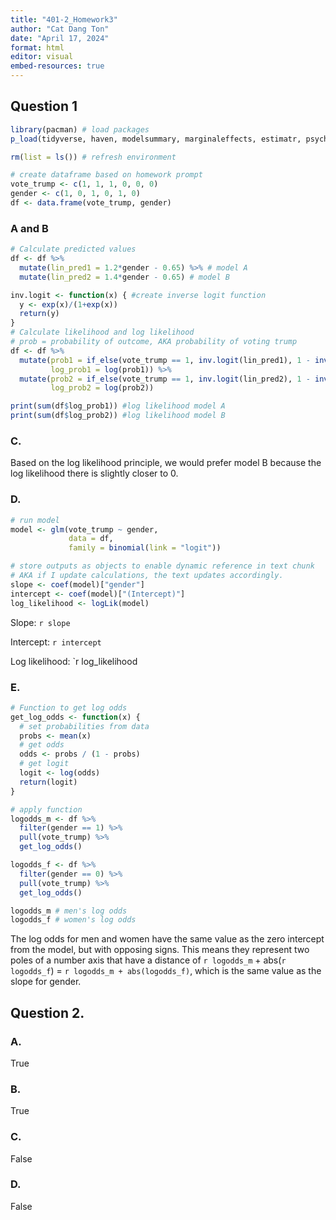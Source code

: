 ```yaml
---
title: "401-2_Homework3"
author: "Cat Dang Ton"
date: "April 17, 2024"
format: html
editor: visual
embed-resources: true
---
```


## Question 1

```r
library(pacman) # load packages
p_load(tidyverse, haven, modelsummary, marginaleffects, estimatr, psych, MASS)

rm(list = ls()) # refresh environment

# create dataframe based on homework prompt
vote_trump <- c(1, 1, 1, 0, 0, 0)
gender <- c(1, 0, 1, 0, 1, 0)
df <- data.frame(vote_trump, gender)

```

### A and B

``` r

# Calculate predicted values
df <- df %>%
  mutate(lin_pred1 = 1.2*gender - 0.65) %>% # model A
  mutate(lin_pred2 = 1.4*gender - 0.65) # model B

inv.logit <- function(x) { #create inverse logit function
  y <- exp(x)/(1+exp(x))
  return(y)
}
# Calculate likelihood and log likelihood
# prob = probability of outcome, AKA probability of voting trump
df <- df %>%
  mutate(prob1 = if_else(vote_trump == 1, inv.logit(lin_pred1), 1 - inv.logit(lin_pred1)),
         log_prob1 = log(prob1)) %>%
  mutate(prob2 = if_else(vote_trump == 1, inv.logit(lin_pred2), 1 - inv.logit(lin_pred2)),
         log_prob2 = log(prob2))

print(sum(df$log_prob1)) #log likelihood model A
print(sum(df$log_prob2)) #log likelihood model B

```
### C.

Based on the log likelihood principle, we would prefer model B because the log likelihood there is slightly closer to 0.

### D.

``` r
# run model
model <- glm(vote_trump ~ gender,
             data = df,
             family = binomial(link = "logit"))

# store outputs as objects to enable dynamic reference in text chunk
# AKA if I update calculations, the text updates accordingly.
slope <- coef(model)["gender"]
intercept <- coef(model)["(Intercept)"]
log_likelihood <- logLik(model)
```

Slope: `r slope`

Intercept: `r intercept`

Log likelihood: `r log_likelihood

### E.

``` r

# Function to get log odds
get_log_odds <- function(x) {
  # set probabilities from data
  probs <- mean(x)
  # get odds
  odds <- probs / (1 - probs)
  # get logit
  logit <- log(odds)
  return(logit)
}

# apply function
logodds_m <- df %>%
  filter(gender == 1) %>%
  pull(vote_trump) %>%
  get_log_odds() 

logodds_f <- df %>%
  filter(gender == 0) %>%
  pull(vote_trump) %>%
  get_log_odds()

logodds_m # men's log odds
logodds_f # women's log odds
```

The log odds for men and women have the same value as the zero intercept from the model, but with opposing signs. This means they represent two poles of a number axis that have a distance of `r logodds_m` + abs(`r logodds_f`) = `r logodds_m + abs(logodds_f)`, which is the same value as the slope for gender. 

## Question 2.

### A.

True

### B.

True

### C.

False

### D.

False
